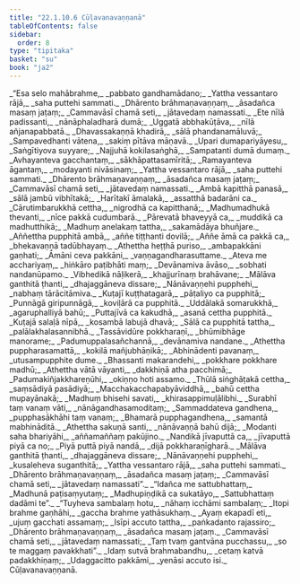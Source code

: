 ```yaml
---
title: "22.1.10.6 Cūḷavanavaṇṇanā"
tableOfContents: false
sidebar:
  order: 8
type: "tipitaka"
basket: "su"
book: "ja2"
---
```



<DynamicBreadcrumb />

<Division number="1976" book="ja2">

<Paragraph number="3327" type="verses" book="ja2">
_“Esa selo mahābrahme,_  
_pabbato gandhamādano;_  
_Yattha vessantaro rājā,_  
_saha puttehi sammati._  

</Paragraph>

</Division>
<Division number="1977" book="ja2">

<Paragraph number="3328" type="verses" book="ja2">
_Dhārento brāhmaṇavaṇṇaṃ,_  
_āsadañca masaṃ jaṭaṃ;_  
_Cammavāsī chamā seti,_  
_jātavedaṃ namassati._  

</Paragraph>

</Division>
<Division number="1978" book="ja2">

<Paragraph number="3329" type="verses" book="ja2">
_Ete nīlā padissanti,_  
_nānāphaladharā dumā;_  
_Uggatā abbhakūṭāva,_  
_nīlā añjanapabbatā._  

</Paragraph>

</Division>
<Division number="1979" book="ja2">

<Paragraph number="3330" type="verses" book="ja2">
_Dhavassakaṇṇā khadirā,_  
_sālā phandanamāluvā;_  
_Sampavedhanti vātena,_  
_sakiṃ pītāva māṇavā._  

</Paragraph>

</Division>
<Division number="1980" book="ja2">

<Paragraph number="3331" type="verses" book="ja2">
_Upari dumapariyāyesu,_  
_Saṅgītiyova suyyare;_  
_Najjuhā kokilasaṅghā,_  
_Sampatanti dumā dumaṃ._  

</Paragraph>

</Division>
<Division number="1981" book="ja2">

<Paragraph number="3332" type="verses" book="ja2">
_Avhayanteva gacchantaṃ,_  
_sākhāpattasamīritā;_  
_Ramayanteva āgantaṃ,_  
_modayanti nivāsinaṃ;_  
_Yattha vessantaro rājā,_  
_saha puttehi sammati._  

</Paragraph>

</Division>
<Division number="1982" book="ja2">

<Paragraph number="3333" type="verses" book="ja2">
_Dhārento brāhmaṇavaṇṇaṃ,_  
_āsadañca masaṃ jaṭaṃ;_  
_Cammavāsī chamā seti,_  
_jātavedaṃ namassati._  

</Paragraph>

</Division>
<Division number="1983" book="ja2">

<Paragraph number="3334" type="verses" book="ja2">
_Ambā kapitthā panasā,_  
_sālā jambū vibhītakā;_  
_Harītakī āmalakā,_  
_assatthā badarāni ca._  

</Paragraph>

</Division>
<Division number="1984" book="ja2">

<Paragraph number="3335" type="verses" book="ja2">
_Cārutimbarukkhā cettha,_  
_nigrodhā ca kapitthanā;_  
_Madhumadhukā thevanti,_  
_nīce pakkā cudumbarā._  

</Paragraph>

</Division>
<Division number="1985" book="ja2">

<Paragraph number="3336" type="verses" book="ja2">
_Pārevatā bhaveyyā ca,_  
_muddikā ca madhutthikā;_  
_Madhuṃ anelakaṃ tattha,_  
_sakamādāya bhuñjare._  

</Paragraph>

</Division>
<Division number="1986" book="ja2">

<Paragraph number="3337" type="verses" book="ja2">
_Aññettha pupphitā ambā,_  
_aññe tiṭṭhanti dovilā;_  
_Aññe āmā ca pakkā ca,_  
_bhekavaṇṇā tadūbhayaṃ._  

</Paragraph>

</Division>
<Division number="1987" book="ja2">

<Paragraph number="3338" type="verses" book="ja2">
_Athettha heṭṭhā puriso,_  
_ambapakkāni gaṇhati;_  
_Āmāni ceva pakkāni,_  
_vaṇṇagandharasuttame._  

</Paragraph>

</Division>
<Division number="1988" book="ja2">

<Paragraph number="3339" type="verses" book="ja2">
_Ateva me acchariyaṃ,_  
_hiṅkāro paṭibhāti maṃ;_  
_Devānamiva āvāso,_  
_sobhati nandanūpamo._  

</Paragraph>

</Division>
<Division number="1989" book="ja2">

<Paragraph number="3340" type="verses" book="ja2">
_Vibhedikā nāḷikerā,_  
_khajjurīnaṃ brahāvane;_  
_Mālāva ganthitā ṭhanti,_  
_dhajaggāneva dissare;_  
_Nānāvaṇṇehi pupphehi,_  
_nabhaṃ tārācitāmiva._  

</Paragraph>

</Division>
<Division number="1990" book="ja2">

<Paragraph number="3341" type="verses" book="ja2">
_Kuṭajī kuṭṭhatagarā,_  
_pāṭaliyo ca pupphitā;_  
_Punnāgā giripunnāgā,_  
_koviḷārā ca pupphitā._  

</Paragraph>

</Division>
<Division number="1991" book="ja2">

<Paragraph number="3342" type="verses" book="ja2">
_Uddālakā somarukkhā,_  
_agaruphalliyā bahū;_  
_Puttajīvā ca kakudhā,_  
_asanā cettha pupphitā._  

</Paragraph>

</Division>
<Division number="1992" book="ja2">

<Paragraph number="3343" type="verses" book="ja2">
_Kuṭajā salaḷā nīpā,_  
_kosambā labujā dhavā;_  
_Sālā ca pupphitā tattha,_  
_palālakhalasannibhā._  

</Paragraph>

</Division>
<Division number="1993" book="ja2">

<Paragraph number="3344" type="verses" book="ja2">
_Tassāvidūre pokkharaṇī,_  
_bhūmibhāge manorame;_  
_Padumuppalasañchannā,_  
_devānamiva nandane._  

</Paragraph>

</Division>
<Division number="1994" book="ja2">

<Paragraph number="3345" type="verses" book="ja2">
_Athettha puppharasamattā,_  
_kokilā mañjubhāṇikā;_  
_Abhinādenti pavanaṃ,_  
_utusampupphite dume._  

</Paragraph>

</Division>
<Division number="1995" book="ja2">

<Paragraph number="3346" type="verses" book="ja2">
_Bhassanti makarandehi,_  
_pokkhare pokkhare madhū;_  
_Athettha vātā vāyanti,_  
_dakkhiṇā atha pacchimā;_  
_Padumakiñjakkhareṇūhi,_  
_okiṇṇo hoti assamo._  

</Paragraph>

</Division>
<Division number="1996" book="ja2">

<Paragraph number="3347" type="verses" book="ja2">
_Thūlā siṅghāṭakā cettha,_  
_saṃsādiyā pasādiyā;_  
_Macchakacchapabyāviddhā,_  
_bahū cettha mupayānakā;_  
_Madhuṃ bhisehi savati,_  
_khirasappimuḷālibhi._  

</Paragraph>

</Division>
<Division number="1997" book="ja2">

<Paragraph number="3348" type="verses" book="ja2">
_Surabhī taṃ vanaṃ vāti,_  
_nānāgandhasamoditaṃ;_  
_Sammaddateva gandhena,_  
_pupphasākhāhi taṃ vanaṃ;_  
_Bhamarā pupphagandhena,_  
_samantā mabhināditā._  

</Paragraph>

</Division>
<Division number="1998" book="ja2">

<Paragraph number="3349" type="verses" book="ja2">
_Athettha sakuṇā santi,_  
_nānāvaṇṇā bahū dijā;_  
_Modanti saha bhariyāhi,_  
_aññamaññaṃ pakūjino._  

</Paragraph>

</Division>
<Division number="1999" book="ja2">

<Paragraph number="3350" type="verses" book="ja2">
_Nandikā jīvaputtā ca,_  
_jīvaputtā piyā ca no;_  
_Piyā puttā piyā nandā,_  
_dijā pokkharaṇīgharā._  

</Paragraph>

</Division>
<Division number="2000" book="ja2">

<Paragraph number="3351" type="verses" book="ja2">
_Mālāva ganthitā ṭhanti,_  
_dhajaggāneva dissare;_  
_Nānāvaṇṇehi pupphehi,_  
_kusaleheva suganthitā;_  
_Yattha vessantaro rājā,_  
_saha puttehi sammati._  

</Paragraph>

</Division>
<Division number="2001" book="ja2">

<Paragraph number="3352" type="verses" book="ja2">
_Dhārento brāhmaṇavaṇṇaṃ,_  
_āsadañca masaṃ jaṭaṃ;_  
_Cammavāsī chamā seti,_  
_jātavedaṃ namassati”._  

</Paragraph>

</Division>
<Division number="2002" book="ja2">

<Paragraph number="3353" type="verses" book="ja2">
_“Idañca me sattubhattaṃ,_  
_Madhunā paṭisaṃyutaṃ;_  
_Madhupiṇḍikā ca sukatāyo,_  
_Sattubhattaṃ dadāmi te”._  

</Paragraph>

</Division>
<Division number="2003" book="ja2">

<Paragraph number="3354" type="verses" book="ja2">
_“Tuyheva sambalaṃ hotu,_  
_nāhaṃ icchāmi sambalaṃ;_  
_Itopi brahme gaṇhāhi,_  
_gaccha brahme yathāsukhaṃ._  

</Paragraph>

</Division>
<Division number="2004" book="ja2">

<Paragraph number="3355" type="verses" book="ja2">
_Ayaṃ ekapadī eti,_  
_ujuṃ gacchati assamaṃ;_  
_Isīpi accuto tattha,_  
_paṅkadanto rajassiro;_  
_Dhārento brāhmaṇavaṇṇaṃ,_  
_āsadañca masaṃ jaṭaṃ._  

</Paragraph>

</Division>
<Division number="2005" book="ja2">

<Paragraph number="3356" type="verses" book="ja2">
_Cammavāsī chamā seti,_  
_jātavedaṃ namassati;_  
_Taṃ tvaṃ gantvāna pucchassu,_  
_so te maggaṃ pavakkhati”._  

</Paragraph>

</Division>
<Division number="2006" book="ja2">

<Paragraph number="3357" type="verses" book="ja2">
_Idaṃ sutvā brahmabandhu,_  
_cetaṃ katvā padakkhiṇaṃ;_  
_Udaggacitto pakkāmi,_  
_yenāsi accuto isi._  


</Paragraph>
</Division>

<Paragraph number="3358" type="center" book="ja2">
Cūḷavanavaṇṇanā.
</Paragraph>